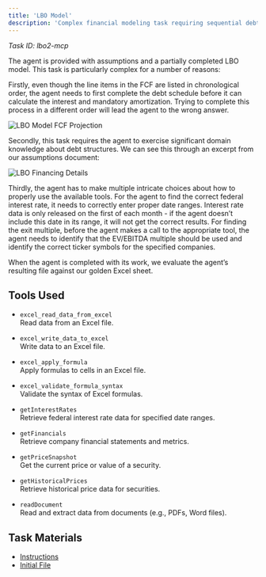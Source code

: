 ```yaml
---
title: 'LBO Model'
description: 'Complex financial modeling task requiring sequential debt schedule calculations and interdependent cash flow analysis'
---
```


*Task ID: lbo2-mcp*

The agent is provided with assumptions and a partially completed LBO model. This task is particularly complex for a number of reasons:

Firstly, even though the line items in the FCF are listed in chronological order, the agent needs to first complete the debt schedule before it can calculate the interest and mandatory amortization. Trying to complete this process in a different order will lead the agent to the wrong answer.

![LBO Model FCF Projection](/images/LBO-1.png)

Secondly, this task requires the agent to exercise significant domain knowledge about debt structures. We can see this through an excerpt from our assumptions document:

![LBO Financing Details](/images/LBO-2.png)

Thirdly, the agent has to make multiple intricate choices about how to properly use the available
tools. For the agent to find the correct federal interest rate, it needs to correctly enter proper date
ranges. Interest rate data is only released on the first of each month - if the agent doesn’t include
this date in its range, it will not get the correct results. For finding the exit multiple, before the
agent makes a call to the appropriate tool, the agent needs to identify that the EV/EBITDA
multiple should be used and identify the correct ticker symbols for the specified companies.
 
When the agent is completed with its work, we evaluate the agent’s resulting file against our
golden Excel sheet.



## Tools Used

- `excel_read_data_from_excel`  
  Read data from an Excel file.

- `excel_write_data_to_excel`  
  Write data to an Excel file.

- `excel_apply_formula`  
  Apply formulas to cells in an Excel file.

- `excel_validate_formula_syntax`  
  Validate the syntax of Excel formulas.

- `getInterestRates`  
  Retrieve federal interest rate data for specified date ranges.

- `getFinancials`  
  Retrieve company financial statements and metrics.

- `getPriceSnapshot`  
  Get the current price or value of a security.

- `getHistoricalPrices`  
  Retrieve historical price data for securities.

- `readDocument`  
  Read and extract data from documents (e.g., PDFs, Word files).

## Task Materials

- <a href="/task-files/lbo-model/Instructions.pdf" target="_blank" rel="noopener">Instructions</a>
- <a href="/task-files/lbo-model/InitState.xlsx" target="_blank" rel="noopener" download>Initial File</a>
